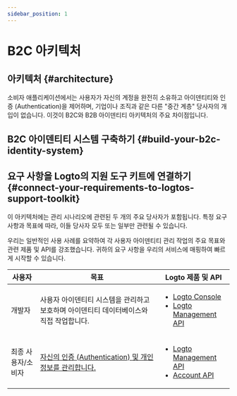 ```yaml
---
sidebar_position: 1
---
```



# B2C 아키텍처

## 아키텍처 \{#architecture}

소비자 애플리케이션에서는 사용자가 자신의 계정을 완전히 소유하고 아이덴티티와 인증 (Authentication)을 제어하며, 기업이나 조직과 같은 다른 "중간 계층" 당사자의 개입이 없습니다. 이것이 B2C와 B2B 아이덴티티 아키텍처의 주요 차이점입니다.

<ImageB2c width="100%" height="auto" />

## B2C 아이덴티티 시스템 구축하기 \{#build-your-b2c-identity-system}

<GenericFeatures />

## 요구 사항을 Logto의 지원 도구 키트에 연결하기 \{#connect-your-requirements-to-logtos-support-toolkit}

이 아키텍처에는 관리 시나리오에 관련된 두 개의 주요 당사자가 포함됩니다. 특정 요구 사항과 목표에 따라, 이들 당사자 모두 또는 일부만 관련될 수 있습니다.

우리는 일반적인 사용 사례를 요약하여 각 사용자 아이덴티티 관리 작업의 주요 목표와 관련 제품 및 API를 강조했습니다. 귀하의 요구 사항을 우리의 서비스에 매핑하여 빠르게 시작할 수 있습니다.

| 사용자             | 목표                                                                                    | Logto 제품 및 API                                                                                                                                                |
| ------------------ | --------------------------------------------------------------------------------------- | ---------------------------------------------------------------------------------------------------------------------------------------------------------------- |
| 개발자             | 사용자 아이덴티티 시스템을 관리하고 보호하며 아이덴티티 데이터베이스와 직접 작업합니다. | <ul><li>[Logto Console](https://cloud.logto.io)</li><li>[Logto Management API](https://openapi.logto.io/)</li></ul>                                              |
| 최종 사용자/소비자 | [자신의 인증 (Authentication) 및 개인 정보를 관리합니다.](/end-user-flows)              | <ul><li>[Logto Management API](https://openapi.logto.io/)</li><li>[Account API](https://openapi.logto.io/operation/operation-getaccountcentersettings)</li></ul> |

<RelatedResource />

